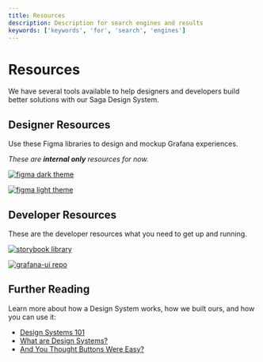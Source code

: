 ```yaml
---
title: Resources
description: Description for search engines and results
keywords: ['keywords', 'for', 'search', 'engines']
---
```



# Resources <Badge text='ready' color='green'></Badge>

We have several tools available to help designers and developers build better solutions with our Saga Design System.

## Designer Resources

Use these Figma libraries to design and mockup Grafana experiences.

_These are **internal only** resources for now._

<div className='two-column-div' style={{ display: "flex" }}>

[![figma dark theme](/img/figma_dark.png)](https://www.figma.com/file/htVIFrTq8e7sx8Olo7L6kZ/Saga-Components--Dark-theme?type=design&node-id=8444%3A13434&mode=design&t=L7FJ9KCANoOxHixF-1)

[![figma light theme](/img/figma_light.png)](https://www.figma.com/file/goGYaykIBs1NuJZyYcHVLO/Saga-Components--Light-theme?type=design&node-id=8444%3A13434&mode=design&t=oTpwyjwfTtnqmD6o-1)

</div>

## Developer Resources

These are the developer resources what you need to get up and running.

<div className='two-column-div' style={{ display: "flex" }}>

[![storybook library](/img/storybook_library.png)](https://developers.grafana.com/ui/latest/index.html?path=/story/docs-overview-intro--page)

[![grafana-ui repo](/img/github_repo.png)](https://github.com/grafana/grafana/tree/main/packages/grafana-ui)

</div>

## Further Reading

Learn more about how a Design System works, how we built ours, and how you can use it:

- [Design Systems 101](https://www.nngroup.com/articles/design-systems-101/)
- [What are Design Systems?](https://www.interaction-design.org/literature/topics/design-systems)
- [And You Thought Buttons Were Easy?](https://medium.com/eightshapes-llc/and-you-thought-buttons-were-easy-26eb5b5c1871)
